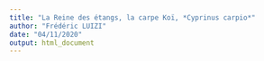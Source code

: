 ```yaml
---
title: "La Reine des étangs, la carpe Koï, *Cyprinus carpio*"
author: "Frédéric LUIZI"
date: "04/11/2020"
output: html_document
---
```


<!--- G.E.
Cette balise en grisé est une consigne. Il n'est pas utile de la supprimer. Elle ne s'affiche pas dans votre document final. Afin de compiler votre document final, cliquez sur le bouton `Knit` avec une icône en forme de pelotte de laine et ailguille dans la barre d'outils au dessus de l'éditeur.

Voici les thématiques que vous pouvez inclure dans ce document :

- Classification
- Mode de vie
- Alimentation
- Reproduction
- ...
--->
